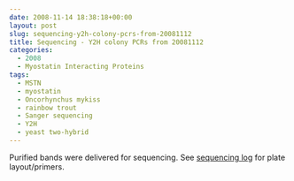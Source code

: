 ```yaml
---
date: 2008-11-14 18:38:18+00:00
layout: post
slug: sequencing-y2h-colony-pcrs-from-20081112
title: Sequencing - Y2H colony PCRs from 20081112
categories:
  - 2008
  - Myostatin Interacting Proteins
tags:
  - MSTN
  - myostatin
  - Oncorhynchus mykiss
  - rainbow trout
  - Sanger sequencing
  - Y2H
  - yeast two-hybrid
---
```


Purified bands were delivered for sequencing. See [sequencing log](https://spreadsheets.google.com/ccc?key=pyc8PVwzKMBpmLdvH58gBcw&hl=en) for plate layout/primers.
